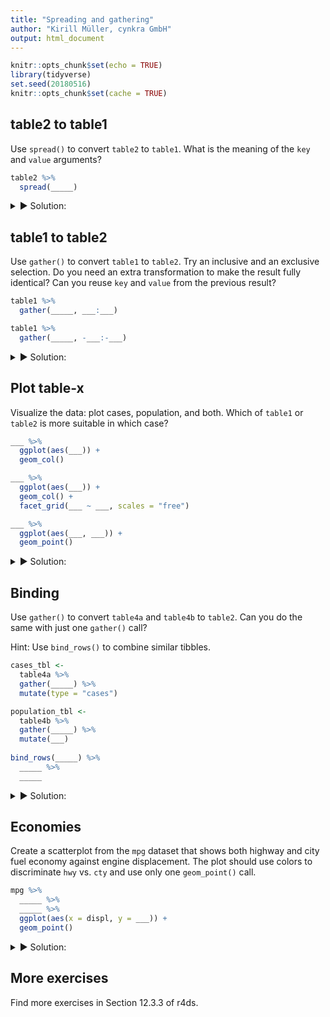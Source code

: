 ```yaml
---
title: "Spreading and gathering"
author: "Kirill Müller, cynkra GmbH"
output: html_document
---
```


```r
knitr::opts_chunk$set(echo = TRUE)
library(tidyverse)
set.seed(20180516)
knitr::opts_chunk$set(cache = TRUE)
```

## table2 to table1

Use `spread()` to convert `table2` to `table1`. What is the meaning of the `key` and `value` arguments?

```r
table2 %>%
  spread(_____)
```

<details>
<summary>&#x25BA; Solution:</summary>
```r
table2 %>% 
  spread(type, count)
```
</details>

## table1 to table2

Use `gather()` to convert `table1` to `table2`. Try an inclusive and an exclusive selection. Do you need an extra transformation to make the result fully identical? Can you reuse `key` and `value` from the previous result?

```r
table1 %>%
  gather(_____, ___:___)

table1 %>%
  gather(_____, -___:-___)
```

<details>
<summary>&#x25BA; Solution:</summary>
```r
table1 %>% 
  gather(type, count, cases, population)
```

```r
table2 %>% 
  gather(type, count, -country, -year)
```

Are the two calls symmetrical?

No, we need to arrange this result:

```r
table1 %>% 
  gather(type, count, -country, -year) %>% 
  arrange(country, year, type)
```
</details>

## Plot table-x

Visualize the data: plot cases, population, and both. Which of `table1` or `table2` is more suitable in which case?

```r
___ %>%
  ggplot(aes(___)) +
  geom_col()

___ %>%
  ggplot(aes(___)) +
  geom_col() +
  facet_grid(___ ~ ___, scales = "free")

___ %>%
  ggplot(aes(___, ___)) +
  geom_point()
```

<details>
<summary>&#x25BA; Solution:</summary>
For showing one measurement:

```r
table1 %>%
  ggplot(aes(country, population, fill = factor(year))) +
  geom_col(position = "dodge")
```

For mapping measurement type to an aesthetic:

```r
table2 %>%
  ggplot(aes(country, count, fill = type)) +
  geom_col() +
  facet_wrap(~year)
```

For mapping both measurements to two aesthetics:

```r
table1 %>%
  ggplot(aes(population, cases, color = country)) +
  geom_point() +
  facet_wrap(~year)
```

Can also use `table2` to show only one measurement:

```r
table2 %>%
  filter(type == "cases") %>%
  ggplot() +
  geom_col(aes(country, count, fill = type)) +
  facet_wrap(~year)
```
</details>

## Binding

Use `gather()` to convert `table4a` and `table4b` to `table2`. Can you do the same with just one `gather()` call?

Hint: Use `bind_rows()` to combine similar tibbles.

```r
cases_tbl <-
  table4a %>%
  gather(_____) %>%
  mutate(type = "cases")

population_tbl <-
  table4b %>%
  gather(_____) %>%
  mutate(___)
  
bind_rows(_____) %>%
  _____ %>%
  _____
```

<details>
<summary>&#x25BA; Solution:</summary>
```r
cases_tbl <-
  table4a %>%
  gather(year, count, -country) %>%
  mutate(type = "cases")

population_tbl <-
  table4b %>% 
  gather(year, count, -country) %>%
  mutate(type = "population")

bind_rows(cases_tbl, population_tbl) %>%
  select(country, year, everything()) %>% 
  arrange(country, year, type)
```

With just one call to `gather()`:

```r
cases_tbl <-
  table4a %>%
  mutate(type = "cases")

population_tbl <-
  table4b %>% 
  mutate(type = "population")

bind_rows(cases_tbl, population_tbl) %>%
  gather(year, count, -country, -type) %>%
  select(country, year, everything()) %>% 
  arrange(country, year, type)
```

Shorter, with the `.id` argument to `bind_rows()`:

```r
bind_rows(cases = table4a, population = table4b, .id = "type") %>%
  gather(year, count, -country, -type) %>%
  select(country, year, everything()) %>% 
  arrange(country, year, type)
```
</details>

## Economies

Create a scatterplot from the `mpg` dataset that shows both highway and city fuel economy against engine displacement.
The plot should use colors to discriminate `hwy` vs. `cty` and use only one `geom_point()` call.

```r
mpg %>%
  _____ %>%
  _____ %>%
  ggplot(aes(x = displ, y = ___)) +
  geom_point()
```

<details>
<summary>&#x25BA; Solution:</summary>
```r
mpg %>%
  select(displ, hwy, cty) %>%
  gather(cty_hwy, value, hwy, cty) %>%
  ggplot() +
  geom_jitter(aes(displ, value, color = cty_hwy))
```
</details>

## More exercises

Find more exercises in Section 12.3.3 of r4ds.
